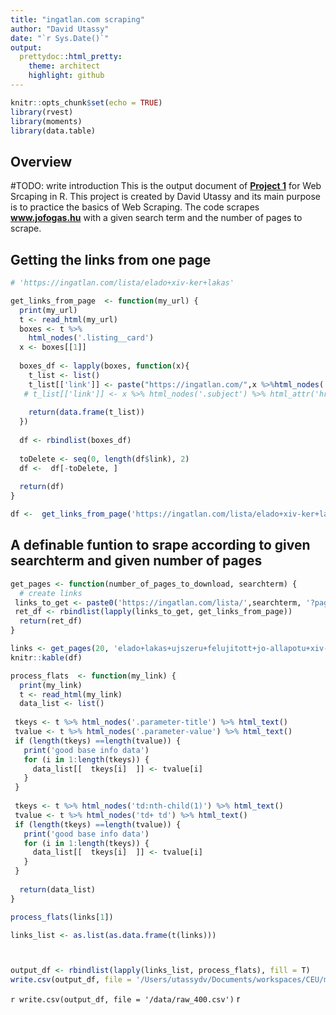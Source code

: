 ```yaml
---
title: "ingatlan.com scraping"
author: "David Utassy"
date: "`r Sys.Date()`"
output:
  prettydoc::html_pretty:
    theme: architect
    highlight: github
---
```


```r
knitr::opts_chunk$set(echo = TRUE)
library(rvest)
library(moments)
library(data.table)
```

## Overview

#TODO: write introduction
This is the output document of [**Project 1**](https://ceuedu-my.sharepoint.com/:x:/g/personal/orsosm_ceu_edu/ETc-Mf_JpbRPjSdH2t3d6ScB_z0xBrn8RmR4HtLx37_-xg?e=lDFYFj) for Web Srcaping in R. This project is created by David Utassy and its main purpose is to practice the basics of Web Scraping. The code scrapes [**www.jofogas.hu**](https://www.jofogas.hu/) with a given search term and the number of pages to scrape. 

## Getting the links from one page

```r
# 'https://ingatlan.com/lista/elado+xiv-ker+lakas'

get_links_from_page  <- function(my_url) {
  print(my_url)
  t <- read_html(my_url)
  boxes <- t %>% 
    html_nodes('.listing__card')
  x <- boxes[[1]]
  
  boxes_df <- lapply(boxes, function(x){
    t_list <- list()
    t_list[['link']] <- paste("https://ingatlan.com/",x %>%html_nodes('a') %>% html_attr('href'), sep="")
   # t_list[['link']] <- x %>% html_nodes('.subject') %>% html_attr('href')
  
    return(data.frame(t_list))  
  })
  
  df <- rbindlist(boxes_df)
  
  toDelete <- seq(0, length(df$link), 2)
  df <-  df[-toDelete, ]
  
  return(df)
}

df <-  get_links_from_page('https://ingatlan.com/lista/elado+xiv-ker+lakas')
```

## A definable funtion to srape according to given searchterm and given number of pages 

```r
get_pages <- function(number_of_pages_to_download, searchterm) {
  # create links
 links_to_get <- paste0('https://ingatlan.com/lista/',searchterm, '?page=', seq(1, number_of_pages_to_download))
 ret_df <- rbindlist(lapply(links_to_get, get_links_from_page))
  return(ret_df)
}
```

``` r
links <- get_pages(20, 'elado+lakas+ujszeru+felujitott+jo-allapotu+xiv-ker')
knitr::kable(df)
```
``` r
process_flats  <- function(my_link) {
  print(my_link)
  t <- read_html(my_link)
  data_list <- list()
  
 tkeys <- t %>% html_nodes('.parameter-title') %>% html_text()
 tvalue <- t %>% html_nodes('.parameter-value') %>% html_text()
 if (length(tkeys) ==length(tvalue)) {
   print('good base info data')
   for (i in 1:length(tkeys)) {
     data_list[[  tkeys[i]  ]] <- tvalue[i]
   }
 }
    
 tkeys <- t %>% html_nodes('td:nth-child(1)') %>% html_text()
 tvalue <- t %>% html_nodes('td+ td') %>% html_text()
 if (length(tkeys) ==length(tvalue)) {
   print('good base info data')
   for (i in 1:length(tkeys)) {
     data_list[[  tkeys[i]  ]] <- tvalue[i]
   }
 }
 
  return(data_list)
}

process_flats(links[1])

links_list <- as.list(as.data.frame(t(links)))



output_df <- rbindlist(lapply(links_list, process_flats), fill = T)
write.csv(output_df, file = '/Users/utassydv/Documents/workspaces/CEU/my_repos/ingatlan_com_scraper/data//raw/raw_400.csv')
```



``` r

write.csv(output_df, file = '/data/raw_400.csv')
``` r